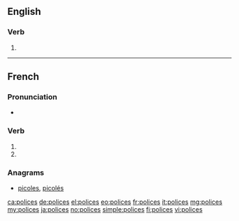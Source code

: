 {{also|policés}}
==English==

===Verb===
{{head|en}}

# {{en-third-person singular of|police}}

----

==French==

===Pronunciation===
* {{IPA|lang=fr|/pɔ.lis/}}

===Verb===
{{fr-verb-form}}

# {{conjugation of|policer||2|s|pres|ind|lang=fr}}
# {{conjugation of|policer||2|s|pres|sub|lang=fr}}

===Anagrams===
* [[picoles#French|picoles]], [[picolés#French|picolés]]

[[ca:polices]]
[[de:polices]]
[[el:polices]]
[[eo:polices]]
[[fr:polices]]
[[it:polices]]
[[mg:polices]]
[[my:polices]]
[[ja:polices]]
[[no:polices]]
[[simple:polices]]
[[fi:polices]]
[[vi:polices]]